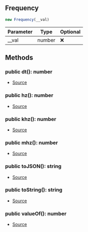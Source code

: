 ## Frequency


```typescript
new Frequency(__val)
```
| Parameter | Type | Optional |
| ----------- | ----------- | ----------- |
| __val | number | ❌ |




## Methods
### public dt(): number
- [Source](https://github.com/Androz2091/discord-player/blob/e5339f1/packages/equalizer/src/utils/Frequency.ts#L19)
### public hz(): number
- [Source](https://github.com/Androz2091/discord-player/blob/e5339f1/packages/equalizer/src/utils/Frequency.ts#L15)
### public khz(): number
- [Source](https://github.com/Androz2091/discord-player/blob/e5339f1/packages/equalizer/src/utils/Frequency.ts#L7)
### public mhz(): number
- [Source](https://github.com/Androz2091/discord-player/blob/e5339f1/packages/equalizer/src/utils/Frequency.ts#L11)
### public toJSON(): string
- [Source](https://github.com/Androz2091/discord-player/blob/e5339f1/packages/equalizer/src/utils/Frequency.ts#L31)
### public toString(): string
- [Source](https://github.com/Androz2091/discord-player/blob/e5339f1/packages/equalizer/src/utils/Frequency.ts#L27)
### public valueOf(): number
- [Source](https://github.com/Androz2091/discord-player/blob/e5339f1/packages/equalizer/src/utils/Frequency.ts#L23)